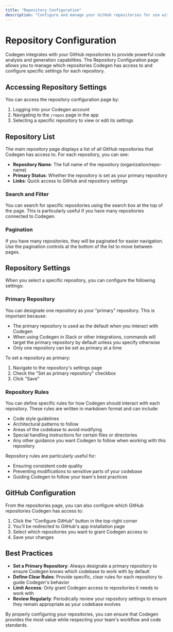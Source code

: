 ```yaml
---
title: "Repository Configuration"
description: "Configure and manage your GitHub repositories for use with Codegen"
---
```


# Repository Configuration

Codegen integrates with your GitHub repositories to provide powerful code analysis and generation capabilities. The Repository Configuration page allows you to manage which repositories Codegen has access to and configure specific settings for each repository.

## Accessing Repository Settings

You can access the repository configuration page by:

1. Logging into your Codegen account
2. Navigating to the `/repos` page in the app
3. Selecting a specific repository to view or edit its settings

## Repository List

The main repository page displays a list of all GitHub repositories that Codegen has access to. For each repository, you can see:

- **Repository Name**: The full name of the repository (organization/repo-name)
- **Primary Status**: Whether the repository is set as your primary repository
- **Links**: Quick access to GitHub and repository settings

### Search and Filter

You can search for specific repositories using the search box at the top of the page. This is particularly useful if you have many repositories connected to Codegen.

### Pagination

If you have many repositories, they will be paginated for easier navigation. Use the pagination controls at the bottom of the list to move between pages.

## Repository Settings

When you select a specific repository, you can configure the following settings:

### Primary Repository

You can designate one repository as your "primary" repository. This is important because:

- The primary repository is used as the default when you interact with Codegen
- When using Codegen in Slack or other integrations, commands will target the primary repository by default unless you specify otherwise
- Only one repository can be set as primary at a time

To set a repository as primary:

1. Navigate to the repository's settings page
2. Check the "Set as primary repository" checkbox
3. Click "Save"

### Repository Rules

You can define specific rules for how Codegen should interact with each repository. These rules are written in markdown format and can include:

- Code style guidelines
- Architectural patterns to follow
- Areas of the codebase to avoid modifying
- Special handling instructions for certain files or directories
- Any other guidance you want Codegen to follow when working with this repository

Repository rules are particularly useful for:
- Ensuring consistent code quality
- Preventing modifications to sensitive parts of your codebase
- Guiding Codegen to follow your team's best practices

## GitHub Configuration

From the repositories page, you can also configure which GitHub repositories Codegen has access to:

1. Click the "Configure GitHub" button in the top-right corner
2. You'll be redirected to GitHub's app installation page
3. Select which repositories you want to grant Codegen access to
4. Save your changes

## Best Practices

- **Set a Primary Repository**: Always designate a primary repository to ensure Codegen knows which codebase to work with by default
- **Define Clear Rules**: Provide specific, clear rules for each repository to guide Codegen's behavior
- **Limit Access**: Only grant Codegen access to repositories it needs to work with
- **Review Regularly**: Periodically review your repository settings to ensure they remain appropriate as your codebase evolves

By properly configuring your repositories, you can ensure that Codegen provides the most value while respecting your team's workflow and code standards.
